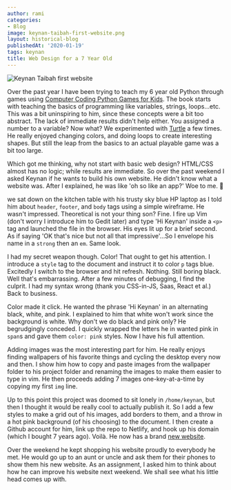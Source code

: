 ```yaml
---
author: rami
categories:
- Blog
image: keynan-taibah-first-website.png
layout: historical-blog
publishedAt: '2020-01-19'
tags: keynan
title: Web Design for a 7 Year Old
---
```


![Keynan Taibah first website](/assets/images/content/blog/keynan-taibah-first-website.png)

Over the past year I have been trying to teach my 6 year old Python through games using [Computer Coding Python Games for Kids](https://www.amazon.com/Computer-Coding-Python-Games-Kids/dp/0241317797/ref=sr_1_8?keywords=python+games+for+kids&qid=1579437630&sr=8-8). The book starts with teaching the basics of programming like variables, strings, loops...etc. This was a bit uninspiring to him, since these concepts were a bit too abstract. The lack of immediate results didn't help either. You assigned a number to a variable? Now what? We experimented with [Turtle](http://pythonturtle.org/) a few times. He really enjoyed changing colors, and doing loops to create interesting shapes. But still the leap from the basics to an actual playable game was a bit too large.

Which got me thinking, why not start with basic web design? HTML/CSS almost has no logic; while results are immediate. So over the past weekend I asked Keynan if he wants to build his own website. He didn't know what a website was. After I explained, he was like 'oh so like an app?' Woe to me. 🤦

we sat down on the kitchen table with his trusty sky blue HP laptop as I told him about `header`, `footer`, and `body` tags using a simple wireframe. He wasn't impressed. Theoretical is not your thing son? Fine. I fire up Vim (don't worry I introduce him to Gedit later) and type 'Hi Keynan' inside a `<p>` tag and launched the file in the browser. His eyes lit up for a brief second. As if saying 'OK that's nice but not all that impressive'...So I envelope his name in a `strong` then an `em`. Same look.

I had my secret weapon though. Color! That ought to get his attention. I introduce a `style` tag to the document and instruct it to color `p` tags blue. Excitedly I switch to the browser and hit refresh. Nothing. Still boring black. Well that's embarrassing. After a few minutes of debugging, I find the culprit. I had my syntax wrong (thank you CSS-in-JS, Saas, React et al.) Back to business.

Color made it click. He wanted the phrase 'Hi Keynan' in an alternating black, white, and pink. I explained to him that white won't work since the background is white. Why don't we do black and pink only? He begrudgingly conceded. I quickly wrapped the letters he in wanted pink in `span`s and gave them `color: pink` styles. Now I have his full attention.

Adding images was the most interesting part for him. He really enjoys finding wallpapers of his favorite things and cycling the desktop every now and then. I show him how to copy and paste images from the wallpaper folder to his project folder and renaming the images to make them easier to type in vim. He then proceeds adding 7 images one-key-at-a-time by copying my first `img` line. 

Up to this point this project was doomed to sit lonely in `/home/keynan`, but then I thought it would  be really cool to actually publish it. So I add a few styles to make a grid out of his images, add borders to them, and a throw in a hot pink background (of his choosing) to the document. I then create a Github account for him, link up the repo to Netlify, and hook up his domain (which I bought 7 years ago). Voilà. He now has a brand [new website](https://keynantaibah.com). 

Over the weekend he kept shopping his website proudly to everybody he met. He would go up to an aunt or uncle and ask them for their phones to show them his new website. As an assignment, I asked him to think about how he can improve his website next weekend. We shall see what his little head comes up with.

